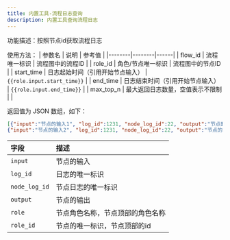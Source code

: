 ---
title: 内置工具-流程日志查询
description: 内置工具查询流程日志
---


功能描述：按照节点id获取流程日志

使用方法：
| 参数名 | 说明 |  参考值 |
|--------|--------|------|
| flow_id | 流程唯一标识 |  流程图中的流程ID |
| role_id | 角色/节点唯一标识 | 流程图中的节点ID | 
| start_time |  日志起始时间（引用开始节点输入） | `{{role.input.start_time}}` |
| end_time | 日志结束时间（引用开始节点输入） | `{{role.input.end_time}}` | 
| max_top_n | 最大返回日志数量，空值表示不限制 |   | 

返回值为 JSON 数组，如下：
```json
[{"input":"节点的输入1", "log_id":1231, "node_log_id":22, "output":"节点的输出1", "role":"节点角色名称","role_id":"1744097553045"},
{"input":"节点的输入2", "log_id":1231, "node_log_id":22, "output":"节点的输出2", "role":"节点角色名称","role_id":"1744097553045"}]
```
| 字段 | 描述 |
| :--- | :--- |
| `input` | 节点的输入 |
| `log_id` | 日志的唯一标识 |
| `node_log_id` | 节点日志的唯一标识 |
| `output` | 节点的输出 |
| `role` | 节点角色名称，节点顶部的角色名称 |
| `role_id` | 节点的唯一标识，节点顶部的id |